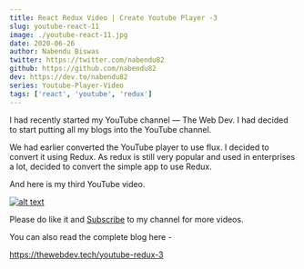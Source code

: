 ```yaml
---
title: React Redux Video | Create Youtube Player -3
slug: youtube-react-11
image: ./youtube-react-11.jpg
date: 2020-06-26
author: Nabendu Biswas
twitter: https://twitter.com/nabendu82
github: https://github.com/nabendu82
dev: https://dev.to/nabendu82
series: Youtube-Player-Video
tags: ['react', 'youtube', 'redux']
---
```


I had recently started my YouTube channel — The Web Dev. I had decided to start putting all my blogs into the YouTube channel.

We had earlier converted the YouTube player to use flux. I decided to convert it using Redux.
As redux is still very popular and used in enterprises a lot, decided to convert the simple app to use Redux.

And here is my third YouTube video.

<div className={styles.image__small}>

[![alt text](https://res.cloudinary.com/dxkxvfo2o/image/upload/v1592971091/youtube-redux_mmap3q.png)](https://youtu.be/WvtfqDJklmo "Youtube Player Redux - 3")

</div>

Please do like it and [Subscribe](https://www.youtube.com/channel/UCRf7mazcufqZxd2pR3oQJuQ?sub_confirmation=1) to my channel for more videos.

You can also read the complete blog here -

https://thewebdev.tech/youtube-redux-3
